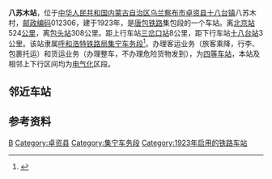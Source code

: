 {{noteTA
|1=zh-cn:始发车次; zh-hk:列車班次;
|2=zh-cn:车次; zh-hk:班次;
}}
{{Infobox China railway station
|车站名称 = 八苏木站
|图片 = 
|图片介绍 = 
|其他名称 = 
|车站拼音 = Basumu
|英文名称 = Basumu Railway Station
|车站代码 = 12524<ref>{{cite book|title=中华人民共和国铁路车站代码（GB/T 10302-2010）|publisher=中国标准出版社|year=2010|isbn=155066140495|ignore-isbn-error=true|pages=2}}</ref>
|电报码 = BSC<ref>{{cite book|author=铁道部电子计算技术中心, 铁道部运输局|title=铁路车站站名代码表：TMIS使用|publisher=中国铁道出版社|location=北京|year=1998|isbn=9787113030995|pages=9}}</ref>
|拼音码 = BSM
|车站位置 = [[内蒙古自治区|内蒙古]][[乌兰察布市|乌兰察布市]][[卓资县|卓资县]][[十八台镇|十八台镇]]八苏木村
|坐标 = {{coord|40.951161|N|112.841747|E|type:railwaystation_region:CN_source:GoogleMaps|display=inline,title}}
|归属 = [[呼和浩特铁路局|呼和浩特铁路局]][[集宁车务段|集宁车务段]]
|线路 = [[唐包铁路|唐包铁路]]
|车站等级 = [[四等站_(中铁)|四等站]]
}}
'''八苏木站'''，位于[[中华人民共和国|中华人民共和国]][[内蒙古自治区|内蒙古自治区]][[乌兰察布市|乌兰察布市]][[卓资县|卓资县]][[十八台镇|十八台镇]]八苏木村，[[邮政编码|邮政编码]]012306，建于1923年，是[[唐包铁路|唐包铁路]]集包段的一个车站。离[[北京站|北京站]]524[[公里|公里]]，离[[包头站|包头站]]308公里。距上行车站[[三岔口站|三岔口站]]8公里，距下行车站[[十八台站|十八台站]]3公里。该站隶属[[呼和浩特铁路局|呼和浩特铁路局]][[集宁车务段|集宁车务段]]<ref>{{cite web|url=http://rczp.china-railway.com.cn/huhetieluju/hhdwjj/public.jsp?id=MTk0Mg==|title=集宁车务段简介|publisher=中国铁路人才招聘网|accessdate=2017-10-09|archive-url=https://web.archive.org/web/20190219011355/http://rczp.china-railway.com.cn/huhetieluju/hhdwjj/public.jsp?id=MTk0Mg==|archive-date=2019-02-19|dead-url=yes}}</ref>。办理客运业务（旅客乘降，行李、包裹托运）和货运业务（办理整车，不办理危险货物发到），为[[四等站_(中铁)|四等车站]]，本站及相邻上下行区间均为[[电气化|电气化]]区段。

== 邻近车站 ==
{{start rail box|[[File:China_Railways.svg|16px]] [[中国铁路|中国铁路]]}}
{{s-inop|[[葫芦站|葫芦站]]<br /><s>''[[水坑站_(内蒙古自治区)|水坑站]]''</s>、<s>''[[三岔口站|三岔口站]]''</s>(已撤销)|{{站|北京北}}方向}}
{{s-line|[[唐包铁路|唐包铁路]]<br />← 19km 八苏木站 11km →}}
{{s-inop|[[十八台站|十八台站]]<br /><s>''[[三义站|三义站]]''</s>(已撤销)|{{站|包头}}方向}}
{{end box}}

== 参考资料 ==
{{reflist}}

{{唐包铁路}}
{{铁路车站小作品}}
{{内蒙古小作品}}

[[Category:乌兰察布市铁路车站|B]]
[[Category:卓资县|Category:卓资县]]
[[Category:集宁车务段|Category:集宁车务段]]
[[Category:1923年启用的铁路车站|Category:1923年启用的铁路车站]]